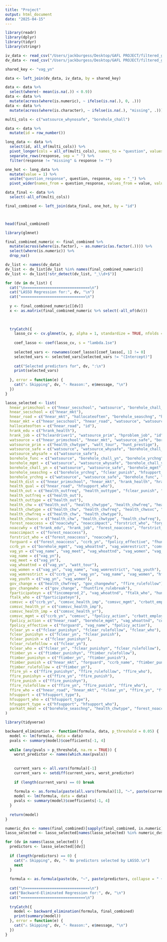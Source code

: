 ```yaml
---
title: "Project"
output: html_document
date: "2025-04-15"
---
```


```r
library(readr)
library(dplyr)
library(tidyr)
library(stringr)
```


```r

iv_data <- read_csv("/Users/jackburgess/Desktop/GAFL PROJECT/filtered_gafl_IV_variables.csv")
dv_data <- read_csv("/Users/jackburgess/Desktop/GAFL PROJECT/filtered_gafl_data_DV.csv")

shared_key <- "vag_yn"

data <- left_join(dv_data, iv_data, by = shared_key)  

data <- data %>%
  select(where(~ mean(is.na(.)) < 0.9))  
data <- data %>%
  mutate(across(where(is.numeric), ~ ifelse(is.na(.), 0, .))) 
data <- data %>%
  mutate(across(where(is.character), ~ ifelse(is.na(.), "missing", .)))

multi_cols <- c("watsource_whynosafe", "borehole_chall")  

data <- data %>%
  mutate(id = row_number())

long_data <- data %>%
  select(id, all_of(multi_cols)) %>%
  pivot_longer(cols = all_of(multi_cols), names_to = "question", values_to = "response") %>%
  separate_rows(response, sep = " ") %>%
  filter(response != "missing" & response != "")

one_hot <- long_data %>%
  mutate(value = 1) %>%
  unite("question_response", question, response, sep = "_") %>%
  pivot_wider(names_from = question_response, values_from = value, values_fill = 0)

data_final <- data %>%
  select(-all_of(multi_cols))

final_combined <- left_join(data_final, one_hot, by = "id")



head(final_combined)


```
```r
library(glmnet)

final_combined_numeric <- final_combined %>%
  mutate(across(where(is.factor), ~ as.numeric(as.factor(.)))) %>%
  select(where(is.numeric)) %>%
  drop_na()  

dv_list <- names(dv_data)
dv_list <- dv_list[dv_list %in% names(final_combined_numeric)]
dv_list <- dv_list[!str_detect(dv_list, "_\\d+$")]

for (dv in dv_list) {
  cat("\n=============================\n")
  cat("LASSO Regression for:", dv, "\n")
  cat("=============================\n")
  
  y <- final_combined_numeric[[dv]]
  x <- as.matrix(final_combined_numeric %>% select(-all_of(dv)))
  

  
  tryCatch({
    lasso_cv <- cv.glmnet(x, y, alpha = 1, standardize = TRUE, nfolds = 10)
    
    coef_lasso <- coef(lasso_cv, s = "lambda.1se")
    
    selected_vars <- rownames(coef_lasso)[coef_lasso[, 1] != 0]
    selected_vars <- selected_vars[selected_vars != "(Intercept)"]  
    
    cat("Selected predictors for", dv, ":\n")
    print(selected_vars)
    
  }, error = function(e) {
    cat("⚠️ Skipping", dv, "- Reason:", e$message, "\n")
  })
}


```

```r
lasso_selected <- list(
  hnear_primschool = c("hnear_secschool", "watsource", "borehole_chall_yn", "health_dist", "health_trans", "wood_unauth"),
  hnear_secschool = c("hnear_mkt"),
  hnear_road = c("hnear_mkt", "hallocateoften", "borehole_seaschng", "health_qual", "comsvc_health_imp", "fpolicy_action", "fclear_punish", "ffire_who", "parkatt_outside", "parkatt_harrass", "id"),
  hnear_mkt = c("hnear_secschool", "hnear_road", "watsource", "watsource_prim", "borehole_mgmt", "health_dist", "health_chwtype", "ccrb_yn", "ccrb_name", "wood_unauth", "ftimber_punish", "ftimber_rulebreak", "crbatt_employ", "id", "watsource_whynosafe_1"),
  hallocateoften = c("hnear_road", "id"),
  hrank_edu = c("hrank_health"),
  hrank_job = c("hcleardriver1", "watsource_prim", "hproblem_job", "id"),
  watsource = c("hnear_primschool", "hnear_mkt", "watsource_safe", "borehole_func", "borehole_chall_yn", "borehole_yrchng", "watsource_whynosafe_1"),
  watsource_prim = c("health_chwtype", "watt_tour", "hunt_prestige"),
  watsource_safe = c("watsource", "watsource_whysafe", "borehole_chall_yn", "borehole_yrchng", "borehole_chall_2", "watsource_whynosafe_1", "watsource_whynosafe_2", "watsource_whynosafe_3", "watsource_whynosafe_97"),
  watsource_whysafe = c("watsource_safe"),
  borehole_func = c("watsource", "borehole_chall_yn", "borehole_yrchng"),
  borehole_mgmt = c("watsource", "watsource_whysafe", "borehole_chall_yn", "borehole_yrchng", "fclear_punishyn", "ffire_punishyn", "ffire_who"),
  borehole_chall_yn = c("watsource", "watsource_safe", "borehole_mgmt", "borehole_yrchng", "borehole_chall_2", "borehole_chall_3", "borehole_chall_5", "borehole_chall_97"),
  borehole_seaschng = c("borehole_yrchng", "fclear_punish", "hfsupport_type"),
  borehole_yrchng = c("watsource", "watsource_safe", "borehole_func", "borehole_chall_yn", "borehole_seaschng", "borehole_chall_2"),
  health_dist = c("hnear_primschool", "hnear_mkt", "hrank_health", "hrank_edu", "borehole_func", "borehole_chall_yn", "health_trans", "health_chwfreq", "fhhinc_timber", "fincomeprod_1", "forest_noaccess", "govern_foruse", "comsvc_health_imp", "wood_unauth", "fhuntfire_rulefollow", "ffire_who", "hfrstserv_ben_6", "conserve_neg", "parkatt_waste", "id", "borehole_chall_97"),
  health_qual = c("hnear_road", "hfsupport_who"),
  health_out = c("health_outfreq", "health_outtype", "fclear_punish", "ftimber_yn", "ffire_yn", "ffire_who", "id"),
  health_outfreq = c("health_out"),
  health_outtype = c("health_out"),
  health_chw = c("health_out", "health_chwtype", "health_chwfreq", "health_chwsvc", "forguard", "fclear_punishyn", "id"),
  health_chwtype = c("health_chw", "health_chwfreq", "health_chwsvc", "watt_lodge", "parkatt_meat", "watsource_whynosafe_3"),
  health_chwfreq = c("health_chw", "health_chwtype"),
  health_chwsvc = c("health_chw", "health_chwtype", "health_chwfreq"),
  forest_noaccess = c("noaccwhy", "noaccimpact", "forstrict_who", "forguard", "fpolicy_action", "fhuntfire_punish", "ffire_who", "parkatt_meat"),
  noaccwhy = c("hrank_edu", "hrank_job", "forest_noaccess", "forstrict_who", "wood_unauth", "fpolicy_action", "fhuntfire_punish", "ftimber_rulebreak", "ffire_rulefollow", "watsource_whynosafe_3"),
  noaccimpact = c("forest_noaccess"),
  forstrict_who = c("forest_noaccess", "noaccwhy"),
  forguard = c("forest_noaccess", "ccrb_yn", "fpolicy_effective", "fhuntfire_punish", "ftimber_punish"),
  ccrb_yn = c("borehole_mgmt", "vag_whoattnd", "vag_womrestrict", "comsvc", "comsvc_health_imp", "comsvc_mgmt", "fpolicy_action", "ftimber_punishyn", "ffire_yn", "ffire_rulefollow", "watt_tour", "crbatt_employ"),
  vag_yn = c("vag_name", "vag_meet", "vag_whoattnd", "vag_women", "vag_youth"),
  vag_name = c("vag_yn"),
  vag_meet = c("vag_yn"),
  vag_whoattnd = c("vag_yn", "watt_tour"),
  vag_women = c("vag_yn", "vag_name", "vag_womrestrict", "vag_youth"),
  vag_womrestrict = c("ccrb_yn", "vag_yn", "vag_name", "vag_women", "hfsupport_type", "watt_lodge", "crbatt_employ"),
  vag_youth = c("vag_yn", "vag_women"),
  gov_change = c("health_chwfreq", "gov_changewho", "ffire_rulefollow"),
  gov_changewho = c("gov_change", "fhuntfire_rulebreak"),
  fparticipateyn = c("fincomeprod_2", "vag_whoattnd", "ftalk_who", "hunt_prestige"),
  ftalk_who = c("fparticipateyn"),
  comsvc = c("ccrb_yn", "comsvc_health_imp", "comsvc_mgmt", "crbatt_employ"),
  comsvc_health_yr = c("comsvc_health_imp"),
  comsvc_health_imp = c("comsvc_health_yr"),
  comsvc_mgmt = c("ccrb_yn", "comsvc", "fpolicy_action", "crbatt_employ"),
  fpolicy_action = c("hnear_road", "borehole_mgmt", "vag_whoattnd", "comsvc_health_yr", "fpolicy_effective", "ftimber_punishyn", "ffire_yn", "ffire_who", "parkatt_meat"),
  fpolicy_effective = c("forguard", "vag_name", "fpolicy_action"),
  fclear_yn = c("fclear_punishyn", "fclear_rulefollow", "fclear_who"),
  fclear_punishyn = c("fclear_yn", "fclear_punish"),
  fclear_punish = c("fclear_punishyn"),
  fclear_rulefollow = c("fclear_yn"),
  fclear_who = c("fclear_yn", "fclear_punishyn", "fclear_rulefollow"),
  ftimber_yn = c("ftimber_punishyn", "ftimber_rulefollow"),
  ftimber_punishyn = c("ftimber_yn", "ftimber_punish"),
  ftimber_punish = c("hnear_mkt", "forguard", "ccrb_name", "ftimber_punishyn", "watt_lodge", "parkatt_harrass", "id"),
  ftimber_rulefollow = c("ftimber_yn"),
  ffire_yn = c("ffire_punishyn", "ffire_rulefollow", "ffire_who"),
  ffire_punishyn = c("ffire_yn", "ffire_punish"),
  ffire_punish = c("ffire_punishyn"),
  ffire_rulefollow = c("ffire_yn", "ffire_punish", "ffire_who"),
  ffire_who = c("hnear_road", "hnear_mkt", "fclear_yn", "ffire_yn", "ffire_rulefollow"),
  hfsupport = c("hfsupport_type"),
  hfsupport_who = c("hfsupport_type"),
  hfsupport_type = c("hfsupport", "hfsupport_who"),
  parkatt_meat = c("borehole_seaschng", "health_chwtype", "forest_noaccess", "ccrb_yn", "comsvc_health_imp", "fpolicy_action", "hunt_prestige", "parkatt_employ")
)

library(tidyverse)

backward_elimination <- function(formula, data, p_threshold = 0.05) {
  model <- lm(formula, data = data)
  pvals <- summary(model)$coefficients[-1, 4] 
  
  while (any(pvals > p_threshold, na.rm = TRUE)) {
    worst_predictor <- names(which.max(pvals))
    
  
    current_vars <- all.vars(formula)[-1]  
    current_vars <- setdiff(current_vars, worst_predictor)
    
    if (length(current_vars) == 0) break
    
    formula <- as.formula(paste(all.vars(formula)[1], "~", paste(current_vars, collapse = " + ")))
    model <- lm(formula, data = data)
    pvals <- summary(model)$coefficients[-1, 4]
  }
  
  return(model)
}

numeric_dvs <- names(final_combined)[sapply(final_combined, is.numeric)]
lasso_selected <- lasso_selected[names(lasso_selected) %in% numeric_dvs]

for (dv in names(lasso_selected)) {
  predictors <- lasso_selected[[dv]]
  
  if (length(predictors) == 0) {
    cat("⚠️ Skipping", dv, "- No predictors selected by LASSO.\n")
    next
  }
  
  formula <- as.formula(paste(dv, "~", paste(predictors, collapse = " + ")))
  
  cat("\n=============================\n")
  cat("Backward-Eliminated Regression for:", dv, "\n")
  cat("=============================\n")
  
  tryCatch({
    model <- backward_elimination(formula, final_combined)
    print(summary(model))
  }, error = function(e) {
    cat("⚠️ Skipping", dv, "- Reason:", e$message, "\n")
  })
}



```
```r

```